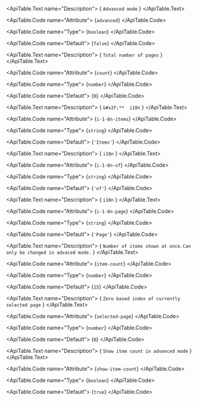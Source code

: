 <ApiTable id="property-advanced">
  <ApiTable.PropertyHeader name="advanced" singleFramework="">
  </ApiTable.PropertyHeader>

  <ApiTable.Text name="Description">
    { `Advanced mode` }
  </ApiTable.Text>

  <ApiTable.Code name="Attribute">
    {`advanced`}
  </ApiTable.Code>

  <ApiTable.Code name="Type">
   {`boolean`}
  </ApiTable.Code>

  <ApiTable.Code name="Default">
    {`false`}
  </ApiTable.Code>

</ApiTable>
<ApiTable id="property-count">
  <ApiTable.PropertyHeader name="count" singleFramework="">
  </ApiTable.PropertyHeader>

  <ApiTable.Text name="Description">
    { `Total number of pages` }
  </ApiTable.Text>

  <ApiTable.Code name="Attribute">
    {`count`}
  </ApiTable.Code>

  <ApiTable.Code name="Type">
   {`number`}
  </ApiTable.Code>

  <ApiTable.Code name="Default">
    {`0`}
  </ApiTable.Code>

</ApiTable>
<ApiTable id="property-i18nItems">
  <ApiTable.PropertyHeader name="i18nItems" singleFramework="">
  </ApiTable.PropertyHeader>

  <ApiTable.Text name="Description">
    { `&#x2F;**  i18n` }
  </ApiTable.Text>

  <ApiTable.Code name="Attribute">
    {`i-1-8n-items`}
  </ApiTable.Code>

  <ApiTable.Code name="Type">
   {`string`}
  </ApiTable.Code>

  <ApiTable.Code name="Default">
    {`'Items'`}
  </ApiTable.Code>

</ApiTable>
<ApiTable id="property-i18nOf">
  <ApiTable.PropertyHeader name="i18nOf" singleFramework="">
  </ApiTable.PropertyHeader>

  <ApiTable.Text name="Description">
    { `i18n` }
  </ApiTable.Text>

  <ApiTable.Code name="Attribute">
    {`i-1-8n-of`}
  </ApiTable.Code>

  <ApiTable.Code name="Type">
   {`string`}
  </ApiTable.Code>

  <ApiTable.Code name="Default">
    {`'of'`}
  </ApiTable.Code>

</ApiTable>
<ApiTable id="property-i18nPage">
  <ApiTable.PropertyHeader name="i18nPage" singleFramework="">
  </ApiTable.PropertyHeader>

  <ApiTable.Text name="Description">
    { `i18n` }
  </ApiTable.Text>

  <ApiTable.Code name="Attribute">
    {`i-1-8n-page`}
  </ApiTable.Code>

  <ApiTable.Code name="Type">
   {`string`}
  </ApiTable.Code>

  <ApiTable.Code name="Default">
    {`'Page'`}
  </ApiTable.Code>

</ApiTable>
<ApiTable id="property-itemCount">
  <ApiTable.PropertyHeader name="itemCount" singleFramework="">
  </ApiTable.PropertyHeader>

  <ApiTable.Text name="Description">
    { `Number of items shown at once.Can only be changed in advaced mode.` }
  </ApiTable.Text>

  <ApiTable.Code name="Attribute">
    {`item-count`}
  </ApiTable.Code>

  <ApiTable.Code name="Type">
   {`number`}
  </ApiTable.Code>

  <ApiTable.Code name="Default">
    {`15`}
  </ApiTable.Code>

</ApiTable>
<ApiTable id="property-selectedPage">
  <ApiTable.PropertyHeader name="selectedPage" singleFramework="">
  </ApiTable.PropertyHeader>

  <ApiTable.Text name="Description">
    { `Zero based index of currently selected page` }
  </ApiTable.Text>

  <ApiTable.Code name="Attribute">
    {`selected-page`}
  </ApiTable.Code>

  <ApiTable.Code name="Type">
   {`number`}
  </ApiTable.Code>

  <ApiTable.Code name="Default">
    {`0`}
  </ApiTable.Code>

</ApiTable>
<ApiTable id="property-showItemCount">
  <ApiTable.PropertyHeader name="showItemCount" singleFramework="">
  </ApiTable.PropertyHeader>

  <ApiTable.Text name="Description">
    { `Show item count in advanced mode` }
  </ApiTable.Text>

  <ApiTable.Code name="Attribute">
    {`show-item-count`}
  </ApiTable.Code>

  <ApiTable.Code name="Type">
   {`boolean`}
  </ApiTable.Code>

  <ApiTable.Code name="Default">
    {`true`}
  </ApiTable.Code>

</ApiTable>
